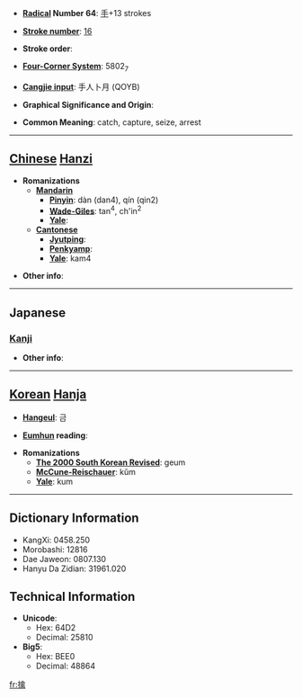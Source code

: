 * '''[[Wiktionary:Chinese radical index| Radical]] Number 64''': [[Wiktionary:Chinese radical index 手|手]]+13 strokes

* '''[[Wiktionary:Chinese total strokes index|Stroke number]]''': [[Wiktionary:Chinese total strokes index 16|16]]

* '''Stroke order''': 

* '''[[Wiktionary:Chinese four corner index|Four-Corner System]]''': 5802<sub>7</sub>

* '''[[Wiktionary:Chinese Cangjie index|Cangjie input]]''': 手人卜月 (QOYB)

* '''Graphical Significance and Origin''': 

* '''Common Meaning''': catch, capture, seize, arrest

----

== [[Chinese]] [[Hanzi]] ==

* '''Romanizations'''
** '''[[Mandarin]]'''
*** '''[[Pinyin]]''': dàn (dan4), qín (qin2)
*** '''[[Wade-Giles]]''': tan<sup>4</sup>, ch'in<sup>2</sup>
*** '''[[Yale]]''': 
** '''[[Cantonese]]'''
*** '''[[Jyutping]]''':
*** '''[[Penkyamp]]''': 
*** '''[[Yale]]''': kam4

* '''Other info''': 

----

==Japanese==
===[[Kanji]]===
{{kanji|on readings=[[きん]] (kin)|kun readings=[[とらえる]] (toraeru), [[とりこ]] (toriko)}}

* '''Other info''':  

----

== [[Korean]] [[Hanja]] ==

* '''[[Hangeul]]''': 금

* '''[[Eumhun]] reading''': 

* '''Romanizations'''
** '''[[The 2000 South Korean Revised Romanization|The 2000 South Korean Revised]]''': geum
** '''[[McCune-Reischauer]]''': kŭm
** '''[[Yale]]''': kum

----

== Dictionary Information ==

* KangXi: 0458.250
* Morobashi: 12816
* Dae Jaweon: 0807.130
* Hanyu Da Zidian: 31961.020

== Technical Information ==

* '''Unicode''':
** Hex: 64D2
** Decimal: 25810
* '''Big5''':
** Hex: BEE0
** Decimal: 48864

[[fr:擒]]